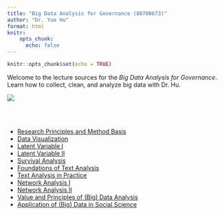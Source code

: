 ```yaml
---
title: "Big Data Analysis for Governance (80700673)"
author: "Dr. Yue Hu"
format: html
knitr: 
    opts_chunk: 
      echo: false
---
```


```r
knitr::opts_chunk$set(echo = TRUE)
```


Welcome to the lecture sources for the *Big Data Analysis for Governance*. Learn how to collect, clean, and analyze big data with Dr. Hu.


![](images/goodluck.gif){fig-align="center"}


<br><br>

<ul>

<li><a href="/slides_gh/slides/courses/governmentalBigData/01_statsReview.html">Research Principles and Method Basis</a></li>

<li><a href="/slides_gh/slides/courses/governmentalBigData/02_dataVisualization.html">Data Visualization</a></li>

<li><a href="/slides_gh/slides/courses/governmentalBigData/03_latentVariableI.html">Latent Variable I</a></li>

<li><a href="/slides_gh/slides/courses/governmentalBigData/04_latentVariableII.html">Latent Variable II</a></li>

<li><a href="/slides_gh/slides/courses/governmentalBigData/05_survival.html">Survival Analysis</a></li>

<li><a href="/slides_gh/slides/courses/governmentalBigData/06_textAnalaysis.html">Foundations of Text Analysis</a></li>

<li><a href="/slides_gh/slides/courses/governmentalBigData/07_textAnalaysisII.html">Text Analysis in Practice</a></li>

<li><a href="/slides_gh/slides/courses/governmentalBigData/08_networkAnalysis.html">Network Analysis I</a></li>

<li><a href="/slides_gh/slides/courses/governmentalBigData/09_networkAnalysisII.html">Network Analysis II</a></li>

<li><a href="/slides_gh/slides/courses/governmentalBigData/10_generalIdea.html">Value and Principles of (Big) Data Analysis</a></li>

<li><a href="/slides_gh/slides/courses/governmentalBigData/11_generalApplication.html">Application of (Big) Data in Social Science</a></li>

</ul>